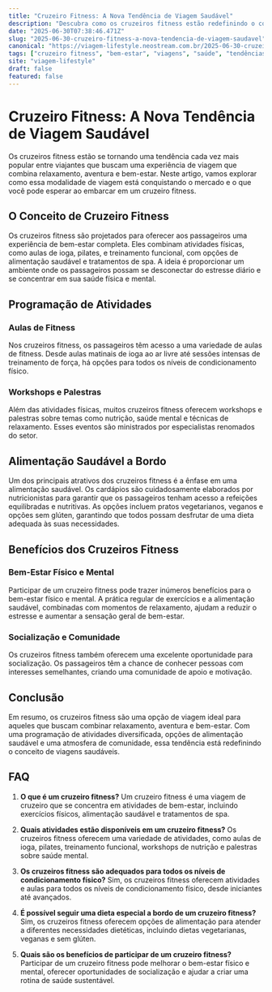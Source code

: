 ```yaml
---
title: "Cruzeiro Fitness: A Nova Tendência de Viagem Saudável"
description: "Descubra como os cruzeiros fitness estão redefinindo o conceito de viagens saudáveis, combinando bem-estar, aventura e relaxamento em um só lugar."
date: "2025-06-30T07:38:46.471Z"
slug: "2025-06-30-cruzeiro-fitness-a-nova-tendencia-de-viagem-saudavel"
canonical: "https://viagem-lifestyle.neostream.com.br/2025-06-30-cruzeiro-fitness-a-nova-tendencia-de-viagem-saudavel"
tags: ["cruzeiro fitness", "bem-estar", "viagens", "saúde", "tendências"]
site: "viagem-lifestyle"
draft: false
featured: false
---
```


# Cruzeiro Fitness: A Nova Tendência de Viagem Saudável

Os cruzeiros fitness estão se tornando uma tendência cada vez mais popular entre viajantes que buscam uma experiência de viagem que combina relaxamento, aventura e bem-estar. Neste artigo, vamos explorar como essa modalidade de viagem está conquistando o mercado e o que você pode esperar ao embarcar em um cruzeiro fitness.

## O Conceito de Cruzeiro Fitness

Os cruzeiros fitness são projetados para oferecer aos passageiros uma experiência de bem-estar completa. Eles combinam atividades físicas, como aulas de ioga, pilates, e treinamento funcional, com opções de alimentação saudável e tratamentos de spa. A ideia é proporcionar um ambiente onde os passageiros possam se desconectar do estresse diário e se concentrar em sua saúde física e mental.

## Programação de Atividades

### Aulas de Fitness

Nos cruzeiros fitness, os passageiros têm acesso a uma variedade de aulas de fitness. Desde aulas matinais de ioga ao ar livre até sessões intensas de treinamento de força, há opções para todos os níveis de condicionamento físico.

### Workshops e Palestras

Além das atividades físicas, muitos cruzeiros fitness oferecem workshops e palestras sobre temas como nutrição, saúde mental e técnicas de relaxamento. Esses eventos são ministrados por especialistas renomados do setor.

## Alimentação Saudável a Bordo

Um dos principais atrativos dos cruzeiros fitness é a ênfase em uma alimentação saudável. Os cardápios são cuidadosamente elaborados por nutricionistas para garantir que os passageiros tenham acesso a refeições equilibradas e nutritivas. As opções incluem pratos vegetarianos, veganos e opções sem glúten, garantindo que todos possam desfrutar de uma dieta adequada às suas necessidades.

## Benefícios dos Cruzeiros Fitness

### Bem-Estar Físico e Mental

Participar de um cruzeiro fitness pode trazer inúmeros benefícios para o bem-estar físico e mental. A prática regular de exercícios e a alimentação saudável, combinadas com momentos de relaxamento, ajudam a reduzir o estresse e aumentar a sensação geral de bem-estar.

### Socialização e Comunidade

Os cruzeiros fitness também oferecem uma excelente oportunidade para socialização. Os passageiros têm a chance de conhecer pessoas com interesses semelhantes, criando uma comunidade de apoio e motivação.

## Conclusão

Em resumo, os cruzeiros fitness são uma opção de viagem ideal para aqueles que buscam combinar relaxamento, aventura e bem-estar. Com uma programação de atividades diversificada, opções de alimentação saudável e uma atmosfera de comunidade, essa tendência está redefinindo o conceito de viagens saudáveis.

## FAQ

1. **O que é um cruzeiro fitness?**
   Um cruzeiro fitness é uma viagem de cruzeiro que se concentra em atividades de bem-estar, incluindo exercícios físicos, alimentação saudável e tratamentos de spa.

2. **Quais atividades estão disponíveis em um cruzeiro fitness?**
   Os cruzeiros fitness oferecem uma variedade de atividades, como aulas de ioga, pilates, treinamento funcional, workshops de nutrição e palestras sobre saúde mental.

3. **Os cruzeiros fitness são adequados para todos os níveis de condicionamento físico?**
   Sim, os cruzeiros fitness oferecem atividades e aulas para todos os níveis de condicionamento físico, desde iniciantes até avançados.

4. **É possível seguir uma dieta especial a bordo de um cruzeiro fitness?**
   Sim, os cruzeiros fitness oferecem opções de alimentação para atender a diferentes necessidades dietéticas, incluindo dietas vegetarianas, veganas e sem glúten.

5. **Quais são os benefícios de participar de um cruzeiro fitness?**
   Participar de um cruzeiro fitness pode melhorar o bem-estar físico e mental, oferecer oportunidades de socialização e ajudar a criar uma rotina de saúde sustentável.